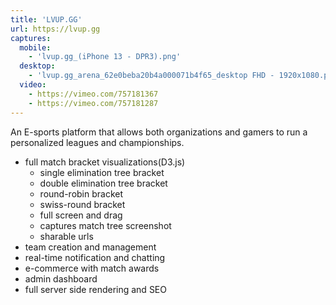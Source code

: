 ```yaml
---
title: 'LVUP.GG'
url: https://lvup.gg
captures:
  mobile:
    - 'lvup.gg_(iPhone 13 - DPR3).png'
  desktop:
    - 'lvup.gg_arena_62e0beba20b4a000071b4f65_desktop FHD - 1920x1080.png'
  video:
    - https://vimeo.com/757181367
    - https://vimeo.com/757181287
---
```


An E-sports platform that allows both organizations and gamers to run a personalized leagues and championships.

- full match bracket visualizations(D3.js)
  - single elimination tree bracket
  - double elimination tree bracket
  - round-robin bracket
  - swiss-round bracket
  - full screen and drag
  - captures match tree screenshot
  - sharable urls
- team creation and management
- real-time notification and chatting
- e-commerce with match awards
- admin dashboard
- full server side rendering and SEO
